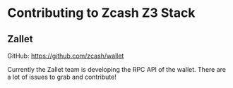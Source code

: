 # Contributing to Zcash Z3 Stack

## Zallet

GitHub: https://github.com/zcash/wallet

Currently the Zallet team is developing the RPC API of the wallet. There are a 
lot of issues to grab and contribute!